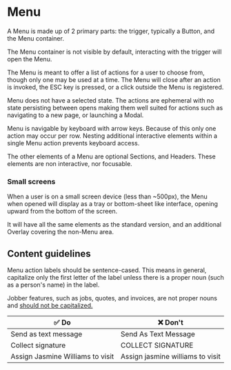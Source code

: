 
<Meta title="Components/Navigation/Menu" />

# Menu

A Menu is made up of 2 primary parts: the trigger, typically a Button, and the
Menu container.

The Menu container is not visible by default, interacting with the trigger will
open the Menu.

The Menu is meant to offer a list of actions for a user to choose from, though
only one may be used at a time. The Menu will close after an action is invoked,
the ESC key is pressed, or a click outside the Menu is registered.

Menu does not have a selected state. The actions are ephemeral with no state
persisting between opens making them well suited for actions such as navigating
to a new page, or launching a Modal.

Menu is navigable by keyboard with arrow keys. Because of this only one action
may occur per row. Nesting additional interactive elements within a single Menu
action prevents keyboard access.

The other elements of a Menu are optional Sections, and Headers. These elements
are non interactive, nor focusable.

### Small screens

When a user is on a small screen device (less than ~500px), the Menu when opened
will display as a tray or bottom-sheet like interface, opening upward from the
bottom of the screen.

It will have all the same elements as the standard version, and an additional
Overlay covering the non-Menu area.

## Content guidelines

Menu action labels should be sentence-cased. This means in general, capitalize
only the first letter of the label unless there is a proper noun (such as a
person's name) in the label.

Jobber features, such as jobs, quotes, and invoices, are not proper nouns and
[should not be capitalized.](/content/product-vocabulary)

| ✅ Do                            | ❌ Don't                         |
| -------------------------------- | -------------------------------- |
| Send as text message             | Send As Text Message             |
| Collect signature                | COLLECT SIGNATURE                |
| Assign Jasmine Williams to visit | Assign jasmine williams to visit |
